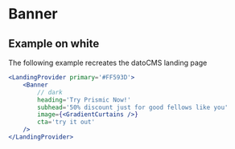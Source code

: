 
# Banner

## Example on white

The following example recreates the datoCMS landing page

```jsx
<LandingProvider primary='#FF593D'>
    <Banner
        // dark
        heading='Try Prismic Now!'
        subhead='50% discount just for good fellows like you'
        image={<GradientCurtains />}
        cta='try it out'
    />
</LandingProvider>
```
